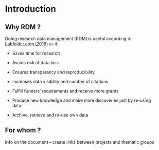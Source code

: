 # Introduction {#introduction}

## Why RDM ? 

Doing research data management (RDM) is useful according to [Labfolder.com (2018)](https://www.labfolder.com/research-data-management/) as it:

- Saves time for research

- Avoids risk of data loss

- Ensures transparency and reproducibility

- Increases data visibility and number of citations

- Fulfill funders’ requirements and receive more grants

- Produce new knowledge and make more discoveries just by re-using data

- Archive, retrieve and re-use own data



## For whom ? 

Info on the document – create links between projects and thematic groups
